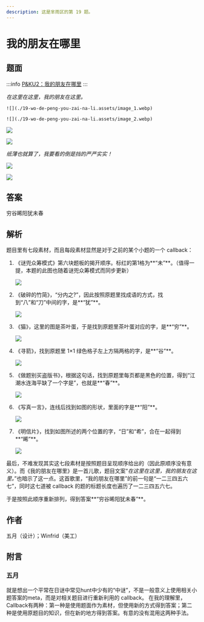 ```yaml
---
description: 这是芈雨区的第 19 题。
---
```


# 我的朋友在哪里

## 题面
:::info
[P\&KU2：我的朋友在哪里](https://pnku2.pkupuzzle.art/#/game/miyu/prob\_18)
:::

_在这里在这里，我的朋友在这里。_

<div align="left">

    ![](./19-wo-de-peng-you-zai-na-li.assets/image_1.webp)

</div>

<div align="left">

    ![](./19-wo-de-peng-you-zai-na-li.assets/image_2.webp)

</div>

![](./19-wo-de-peng-you-zai-na-li.assets/image_10.webp)

![](./19-wo-de-peng-you-zai-na-li.assets/image_11.webp)

_纸薄也就算了，我要看的倒是挡的严严实实！_

![](./19-wo-de-peng-you-zai-na-li.assets/image_12.webp)

![](./19-wo-de-peng-you-zai-na-li.assets/image_13.webp)



## 答案

穷谷晞阳犹未春

## 解析

题目里有七段素材，而且每段素材显然是对于之前的某个小题的一个 callback：

1.  《谜兜众筹模式》第六块题板的揭开顺序。标红的第1格为**“未”**。（值得一提，本题的此图也随着谜兜众筹模式而同步更新）



    ![](./19-wo-de-peng-you-zai-na-li.assets/image_3.webp)
2.  《破碎的竹简》，“分内之?”，因此按照原题里找成语的方式，找到“八”和“刀”中间的字，是**“犹”**。



    ![](./19-wo-de-peng-you-zai-na-li.assets/image_4.webp)
3.  《猫》，这里的图是茶叶蛋，于是找到原题里茶叶蛋对应的字，是**“穷”**。



    ![](./19-wo-de-peng-you-zai-na-li.assets/image_5.webp)
4.  《寻箭》，找到原题里 1×1 绿色格子左上方隔两格的字，是**“谷”**。



    ![](./19-wo-de-peng-you-zai-na-li.assets/image_6.webp)
5.  《做题别买盗版书》，根据这句话，找到原题里每页都是黑色的位置，得到“江潮水连海平缺了一个字是”，也就是**“春”**。



    ![](./19-wo-de-peng-you-zai-na-li.assets/image_7.webp)
6.  《写真一言》，连线后找到如图的形状，里面的字是**“阳”**。



    ![](./19-wo-de-peng-you-zai-na-li.assets/image_8.webp)
7.  《明信片》，找到如图所述的两个位置的字，“日”和“希”，合在一起得到**“晞”**。



    ![](./19-wo-de-peng-you-zai-na-li.assets/image_9.webp)

最后，不难发现其实这七段素材是按照题目呈现顺序给出的（因此原顺序没有意义）。而《我的朋友在哪里》是一首儿歌，题目文案“_在这里在这里，我的朋友在这里。_”也暗示了这一点。这首歌里，“我的朋友在哪里”的前一句是“一二三四五六七”，同时这七道被 callback 的题的标题长度也遍历了一二三四五六七。

于是按照此顺序重新排列，得到答案**“穷谷晞阳犹未春”**。

## 作者

五月（设计）；Winfrid（美工）

## 附言

### 五月

就是想出一个平常在日谜中常见hunt中少有的“中谜”，不是一般意义上使用相关小题答案的meta，而是对相关题目进行重新利用的 callback。 在我的理解里，Callback有两种：第一种是使用题面作为素材，但使用新的方式得到答案；第二种是使用原题目的知识，但在新的地方得到答案。有意的没有混用这两种手法。
